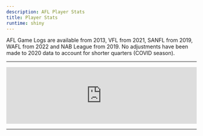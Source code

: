 ```yaml
---
description: AFL Player Stats
title: Player Stats
runtime: shiny
---
```


<script type="text/javascript" src="https://cdnjs.cloudflare.com/ajax/libs/iframe-resizer/3.5.16/iframeResizer.min.js"></script>
<style>
  iframe {
    min-width: 100%;
  }
</style>

AFL Game Logs are available from 2013, VFL from 2021, SANFL from 2019, WAFL from 2022 and NAB League from 2019. No adjustments have been made to 2020 data to account for shorter quarters (COVID season).

<center>
<script type='text/javascript' src='https://storage.ko-fi.com/cdn/widget/Widget_2.js'></script><script type='text/javascript'>kofiwidget2.init('Support Us by Buying a Coffee', '#29abe0', 'E1E8C5INN');kofiwidget2.draw();</script> 
</center>

---

<iframe src="https://dfsaustralia-apps.com/shiny/afl/player-stats/" width="100%" scrolling="no" frameborder="no"></iframe>

<script>
  iFrameResize({
    heightCalculationMethod: 'taggedElement'
  });
</script>
---

